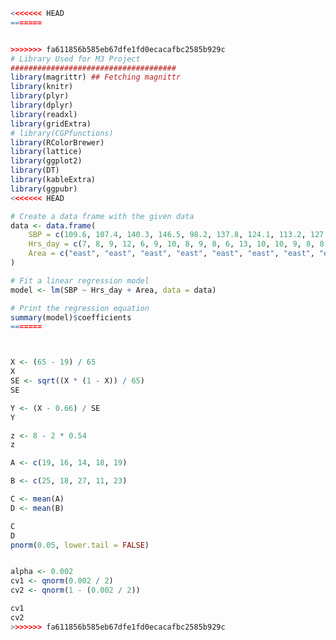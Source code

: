 ```r
<<<<<<< HEAD
=======


>>>>>>> fa611856b585eb67dfe1fd0ecacafbc2585b929c
# Library Used for M3 Project
#####################################
library(magrittr) ## Fetching magnittr
library(knitr)
library(plyr)
library(dplyr)
library(readxl)
library(gridExtra)
# library(CGPfunctions)
library(RColorBrewer)
library(lattice)
library(ggplot2)
library(DT)
library(kableExtra)
library(ggpubr)
<<<<<<< HEAD
```

```r
# Create a data frame with the given data
data <- data.frame(
    SBP = c(109.6, 107.4, 140.3, 146.5, 98.2, 137.8, 124.1, 113.2, 127.8, 125.3, 108.5, 181.3, 137.4, 146.2, 142.4, 123.7, 129.6, 143.6, 160.7, 148.3),
    Hrs_day = c(7, 8, 9, 12, 6, 9, 10, 8, 9, 8, 6, 13, 10, 10, 9, 8, 8, 9, 11, 9),
    Area = c("east", "east", "east", "east", "east", "east", "east", "east", "east", "east", "west", "west", "west", "west", "west", "west", "west", "west", "west", "west")
)

# Fit a linear regression model
model <- lm(SBP ~ Hrs_day + Area, data = data)

# Print the regression equation
summary(model)$coefficients
=======



X <- (65 - 19) / 65
X
SE <- sqrt((X * (1 - X)) / 65)
SE

Y <- (X - 0.66) / SE
Y

z <- 8 - 2 * 0.54
z
```

```r

A <- c(19, 16, 14, 18, 19)

B <- c(25, 18, 27, 11, 23)

C <- mean(A)
D <- mean(B)

C
D
pnorm(0.05, lower.tail = FALSE)


alpha <- 0.002
cv1 <- qnorm(0.002 / 2)
cv2 <- qnorm(1 - (0.002 / 2))

cv1
cv2
>>>>>>> fa611856b585eb67dfe1fd0ecacafbc2585b929c
```